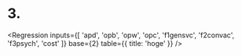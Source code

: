 
# 3.

<Regression
  inputs={[
    'apd',
    'opb',
    'opw',
    'opc',
    'f1gensvc',
    'f2convac',
    'f3psych',
    'cost'
  ]}
  base={2}
  table={{ title: 'hoge' }}
/>
